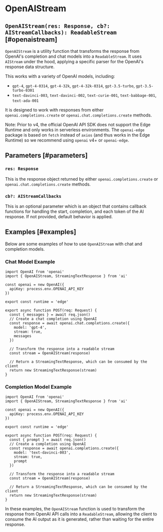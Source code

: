 # OpenAIStream

## `OpenAIStream(res: Response, cb?: AIStreamCallbacks): ReadableStream` [#openaistream]

`OpenAIStream` is a utility function that transforms the response from OpenAI's completion and chat models into a `ReadableStream`. It uses `AIStream` under the hood, applying a specific parser for the OpenAI's response data structure.

This works with a variety of OpenAI models, including:

- `gpt-4`, `gpt-4-0314`, `gpt-4-32k`, `gpt-4-32k-0314`, `gpt-3.5-turbo`, `gpt-3.5-turbo-0301`
- `text-davinci-003`, `text-davinci-002`, `text-curie-001`, `text-babbage-001`, `text-ada-001`

It is designed to work with responses from either `openai.completions.create` or `openai.chat.completions.create` methods. 

Note: Prior to v4, the official OpenAI API SDK does not support the Edge Runtime and only works in serverless environments. The `openai-edge` package is based on `fetch` instead of `axios` (and thus works in the Edge Runtime) so we recommend using `openai` v4+ or `openai-edge`.

## Parameters [#parameters]

### `res: Response`

This is the response object returned by either `openai.completions.create` or `openai.chat.completions.create` methods.

### `cb?: AIStreamCallbacks`

This is an optional parameter which is an object that contains callback functions for handling the start, completion, and each token of the AI response. If not provided, default behavior is applied.

## Examples [#examples]

Below are some examples of how to use `OpenAIStream` with chat and completion models.

### Chat Model Example

```tsx
import OpenAI from 'openai'
import { OpenAIStream, StreamingTextResponse } from 'ai'

const openai = new OpenAI({
  apiKey: process.env.OPENAI_API_KEY
})

export const runtime = 'edge'

export async function POST(req: Request) {
  const { messages } = await req.json()
  // Create a chat completion using OpenAI
  const response = await openai.chat.completions.create({
    model: 'gpt-4',
    stream: true,
    messages
  })

  // Transform the response into a readable stream
  const stream = OpenAIStream(response)

  // Return a StreamingTextResponse, which can be consumed by the client
  return new StreamingTextResponse(stream)
}
```

### Completion Model Example

```tsx
import OpenAI from 'openai'
import { OpenAIStream, StreamingTextResponse } from 'ai'

const openai = new OpenAI({
  apiKey: process.env.OPENAI_API_KEY
})

export const runtime = 'edge'

export async function POST(req: Request) {
  const { prompt } = await req.json()
  // Create a completion using OpenAI
  const response = await openai.completions.create({
    model: 'text-davinci-003',
    stream: true,
    prompt
  })

  // Transform the response into a readable stream
  const stream = OpenAIStream(response)

  // Return a StreamingTextResponse, which can be consumed by the client
  return new StreamingTextResponse(stream)
}
```

In these examples, the `OpenAIStream` function is used to transform the response from OpenAI API calls into a `ReadableStream`, allowing the client to consume the AI output as it is generated, rather than waiting for the entire response.
